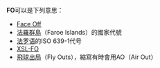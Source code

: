 '''FO'''可以是下列意思：

* [[Face_Off|Face Off]]
* [[法羅群島|法羅群島]]（Faroe Islands）的國家代號
* [[法罗语|法罗语]]的ISO 639-1代号
* [[XSL-FO|XSL-FO]]
* [[飛球出局|飛球出局]]（Fly Outs），縮寫有時會用AO（Air Out）

{{disambig|cat=二字拉丁字母縮寫消歧義}}